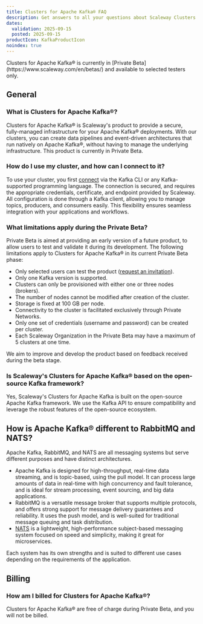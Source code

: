 ```yaml
---
title: Clusters for Apache Kafka® FAQ
description: Get answers to all your questions about Scaleway Clusters for Apache Kafka®
dates:
  validation: 2025-09-15
  posted: 2025-09-15
productIcon: KafkaProductIcon
noindex: true
---
```


<Message type="note">
Clusters for Apache Kafka® is currently in [Private Beta](https://www.scaleway.com/en/betas/) and available to selected testers only.
</Message>

## General

### What is Clusters for Apache Kafka®?

Clusters for Apache Kafka® is Scaleway's product to provide a secure, fully-managed infrastructure for your Apache Kafka® deployments. With our clusters, you can create data pipelines and event-driven architectures that run natively on Apache Kafka®, without having to manage the underlying infrastructure. This product is currently in Private Beta.

### How do I use my cluster, and how can I connect to it?

To use your cluster, you first [connect](/clusters-for-kafka/how-to/connect-to-cluster/) via the Kafka CLI or any Kafka-supported programming language. The connection is secured, and requires the appropriate credentials, certificate, and endpoint provided by Scaleway. All configuration is done through a Kafka client, allowing you to manage topics, producers, and consumers easily. This flexibility ensures seamless integration with your applications and workflows.

### What limitations apply during the Private Beta?

Private Beta is aimed at providing an early version of a future product, to allow users to test and validate it during its development. The following limitations apply to Clusters for Apache Kafka® in its current Private Beta phase:

- Only selected users can test the product ([request an invitation](https://www.scaleway.com/en/betas/)).
- Only one Kafka version is supported.
- Clusters can only be provisioned with either one or three nodes (brokers).
- The number of nodes cannot be modified after creation of the cluster.
- Storage is fixed at 100 GB per node.
- Connectivity to the cluster is facilitated exclusively through Private Networks.
- Only one set of credentials (username and password) can be created per cluster.
- Each Scaleway Organization in the Private Beta may have a maximum of 5 clusters at one time.

We aim to improve and develop the product based on feedback received during the beta stage.

### Is Scaleway's Clusters for Apache Kafka® based on the open-source Kafka framework?

Yes, Scaleway's Clusters for Apache Kafka is built on the open-source Apache Kafka framework. We use the Kafka API to ensure compatibility and leverage the robust features of the open-source ecosystem. 

## How is Apache Kafka® different to RabbitMQ and NATS?

Apache Kafka, RabbitMQ, and NATS are all messaging systems but serve different purposes and have distinct architectures.

- Apache Kafka is designed for high-throughput, real-time data streaming, and is topic-based, using the pull model. It can process large amounts of data in real-time with high concurrency and fault tolerance, and is ideal for stream processing, event sourcing, and big data applications.
- RabbitMQ is a versatile message broker that supports multiple protocols, and offers strong support for message delivery guarantees and reliability. It uses the push model, and is well-suited for traditional message queuing and task distribution. 
- [NATS](/nats/) is a lightweight, high-performance subject-based messaging system focused on speed and simplicity, making it great for microservices. 

Each system has its own strengths and is suited to different use cases depending on the requirements of the application.

## Billing

### How am I billed for Clusters for Apache Kafka®?

Clusters for Apache Kafka® are free of charge during Private Beta, and you will not be billed.

